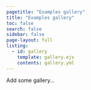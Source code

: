 ```yaml
---
pagetitle: "Examples gallery"
title: "Examples gallery"
toc: false
search: false
sidebar: false
page-layout: full
listing:
  - id: gallery
    template: gallery.ejs
    contents: gallery.yml
---
```


Add some gallery...